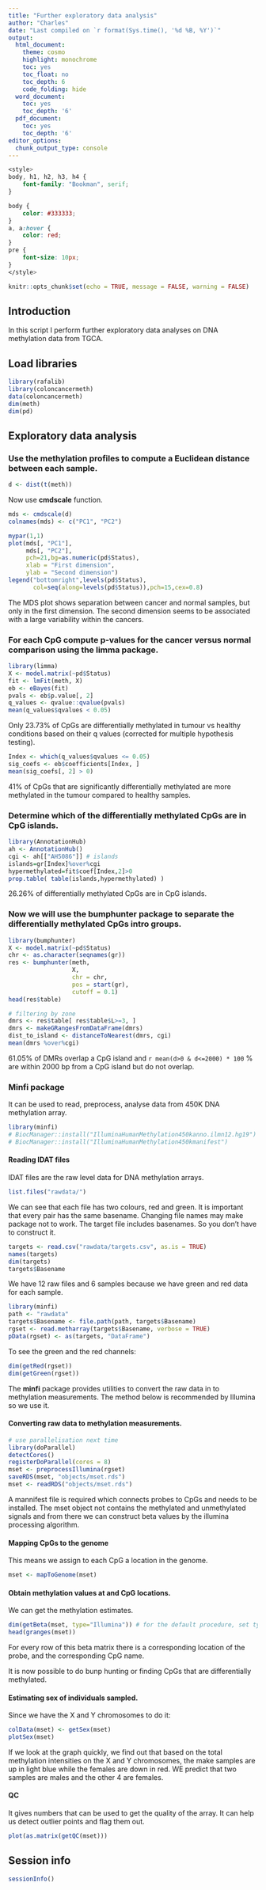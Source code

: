 ```yaml
---
title: "Further exploratory data analysis"
author: "Charles"
date: "Last compiled on `r format(Sys.time(), '%d %B, %Y')`"
output:
  html_document:
    theme: cosmo
    highlight: monochrome
    toc: yes
    toc_float: no
    toc_depth: 6
    code_folding: hide
  word_document:
    toc: yes
    toc_depth: '6'
  pdf_document:
    toc: yes
    toc_depth: '6'
editor_options:
  chunk_output_type: console
---
```


```css
<style>
body, h1, h2, h3, h4 {
    font-family: "Bookman", serif;
}

body {
    color: #333333;
}
a, a:hover {
    color: red;
}
pre {
    font-size: 10px;
}
</style>
```

```r
knitr::opts_chunk$set(echo = TRUE, message = FALSE, warning = FALSE)
```

## Introduction

In this script I perform further exploratory data analyses on DNA methylation data from TGCA.

## Load libraries

```r
library(rafalib)
library(coloncancermeth)
data(coloncancermeth)
dim(meth)
dim(pd)
```


## Exploratory data analysis

### Use the methylation profiles to compute a Euclidean distance between each sample.

```r
d <- dist(t(meth))
```

Now use **cmdscale** function.

```r
mds <- cmdscale(d)
colnames(mds) <- c("PC1", "PC2")

mypar(1,1)
plot(mds[, "PC1"],
     mds[, "PC2"],
     pch=21,bg=as.numeric(pd$Status),
     xlab = "First dimension",
     ylab = "Second dimension")
legend("bottomright",levels(pd$Status),
       col=seq(along=levels(pd$Status)),pch=15,cex=0.8)
```

The MDS plot shows separation between cancer and normal samples, but only in the first dimension. The second dimension seems to be associated with a large variability within the cancers. 

### For each CpG compute p-values for the cancer versus normal comparison using the limma package.

```r
library(limma)
X <- model.matrix(~pd$Status)
fit <- lmFit(meth, X)
eb <- eBayes(fit)
pvals <- eb$p.value[, 2]
q_values <- qvalue::qvalue(pvals)
mean(q_values$qvalues < 0.05)
```

Only 23.73% of CpGs are differentially methylated in tumour vs healthy conditions based on their q values (corrected for multiple hypothesis testing).

```r
Index <- which(q_values$qvalues <= 0.05)
sig_coefs <- eb$coefficients[Index, ]
mean(sig_coefs[, 2] > 0)
```

41% of CpGs that are significantly differentially methylated are more methylated in the tumour compared to healthy samples.

### Determine which of the differentially methylated CpGs are in CpG islands.

```r
library(AnnotationHub)
ah <- AnnotationHub()
cgi <- ah[["AH5086"]] # islands
islands=gr[Index]%over%cgi
hypermethylated=fit$coef[Index,2]>0
prop.table( table(islands,hypermethylated) )
```

26.26% of differentially methylated CpGs are in CpG islands.

### Now we will use the bumphunter package to separate the differentially methylated CpGs intro groups.

```r
library(bumphunter)
X <- model.matrix(~pd$Status)
chr <- as.character(seqnames(gr))
res <- bumphunter(meth,
                  X,
                  chr = chr,
                  pos = start(gr),
                  cutoff = 0.1)
head(res$table)

# filtering by zone
dmrs <- res$table[ res$table$L>=3, ]
dmrs <- makeGRangesFromDataFrame(dmrs)
dist_to_island <- distanceToNearest(dmrs, cgi)
mean(dmrs %over%cgi)
```

61.05% of DMRs overlap a CpG island and `r mean(d>0 & d<=2000) * 100` % are within 2000 bp from a CpG island but do not overlap.

### Minfi package

It can be used to read, preprocess, analyse data from 450K DNA methylation array. 

```r
library(minfi)
# BiocManager::install("IlluminaHumanMethylation450kanno.ilmn12.hg19")
# BiocManager::install("IlluminaHumanMethylation450kmanifest")
```

#### Reading IDAT files

IDAT files are the raw level data for DNA methylation arrays. 

```r
list.files("rawdata/")
```

We can see that each file has two colours, red and green. It is important that every pair has the same basename. Changing file names may make package not to work. The target file includes basenames. So you don't have to construct it.

```r
targets <- read.csv("rawdata/targets.csv", as.is = TRUE)
names(targets)
dim(targets)
targets$Basename
```

We have 12 raw files and 6 samples because we have green and red data for each sample.

```r
library(minfi)
path <- "rawdata"
targets$Basename <- file.path(path, targets$Basename)
rgset <- read.metharray(targets$Basename, verbose = TRUE)
pData(rgset) <- as(targets, "DataFrame")
```

To see the green and the red channels:

```r
dim(getRed(rgset))
dim(getGreen(rgset))
```

The **minfi** package provides utilities to convert the raw data in to methylation measurements. The method below is recommended by Illumina so we use it.

#### Converting raw data to methylation measurements.

```r
# use parallelisation next time
library(doParallel)
detectCores()
registerDoParallel(cores = 8)
mset <- preprocessIllumina(rgset)
saveRDS(mset, "objects/mset.rds")
mset <- readRDS("objects/mset.rds")
```

A mannifest file is required which connects probes to CpGs and needs to be installed. The mset object not contains the methylated and unmethylated signals and from there we can construct beta values by the illumina processing algorithm.

#### Mapping CpGs to the genome

This means we assign to each CpG a location in the genome.

```r
mset <- mapToGenome(mset)
```

#### Obtain methylation values at and CpG locations. 

We can get the methylation estimates.

```r
dim(getBeta(mset, type="Illumina")) # for the default procedure, set type to Illumina
head(granges(mset))
```

For every row of this beta matrix there is a corresponding location of the probe, and the corresponding CpG name.

It is now possible to do bunp hunting or finding CpGs that are differentially methylated.

#### Estimating sex of individuals sampled.

Since we have the X and Y chromosomes to do it:

```r
colData(mset) <- getSex(mset)
plotSex(mset)
```

If we look at the graph quickly, we find out that based on the total methylation intensities on the X and Y chromosomes, the make samples are up in light blue while the females are down in red. WE predict that two samples are males and the other 4 are females.

#### QC

It gives numbers that can be used to get the quality of the array. It can help us detect outlier points and flag them out.

```r
plot(as.matrix(getQC(mset)))
```

## Session info

```r
sessionInfo()
```

